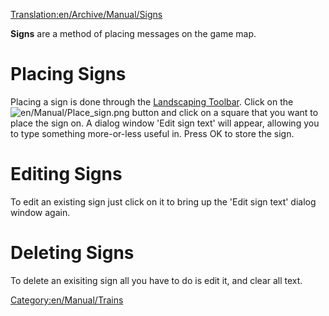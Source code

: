 [[Translation:en/Archive/Manual/Signs]]
[[Category:en/Manual/Trains]]

'''Signs''' are a method of placing messages on the game map.

=Placing Signs=
Placing a sign is done through the [[en/Manual/Landscaping|Landscaping Toolbar]]. Click on the [[File:en/Manual/Place sign.png]] button and click on a square that you want to place the sign on. A dialog window 'Edit sign text' will appear, allowing you to type something more-or-less useful in. Press OK to store the sign.

=Editing Signs=
To edit an existing sign just click on it to bring up the 'Edit sign text' dialog window again.

=Deleting Signs=
To delete an exisiting sign all you have to do is edit it, and clear all text.
